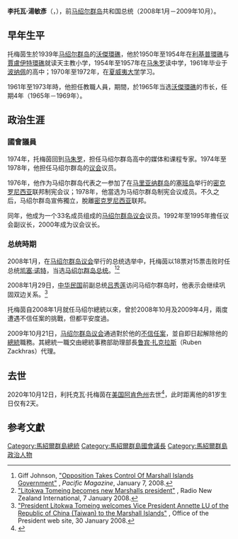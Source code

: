 {{noteTA
|G1=地名
|1=zh-cn:马朱罗; zh-tw:馬久羅; zh-hk:馬朱羅;
|2=zh-cn:利托克瓦; zh-tw:李托瓦;zh-hk:利托克瓦;
|3=zh-cn:托梅茵; zh-tw:湯敏彥;zh-hk:托梅茵;
}}
{{Infobox_President
| name = 李托瓦·湯敏彥
|original_name={{lang|en|Litokwa Tomeing}}
| image =Litokwa Tomeing with Obamas cropped.jpg
| office = {{MHL}}第4任[[馬紹爾群島總統|總統]]
| term_start = 2008年1月14日
| term_end = 2009年10月21日
| vice_president =
| predecessor = [[凯塞·诺特|凯塞·诺特]]
| successor = {{tsl|en|Ruben Zackhras|鲁賓·札克拉斯}} <small>（代理）</small><br>[[朱雷朗·澤德卡亞|朱雷朗·澤德卡亞]]<small>（正任）</small>
| nationality = 
| birth_date = {{birth date|1939|10|14}}
| birth_place = {{EOJ}}[[南洋廳|南洋廳]]賈盧伊特支廳[[沃傑環礁|沃傑環礁]]（今[[马绍尔群岛|马绍尔群岛]]）
| death_date = {{death date and age|2020|10|12|1939|10|14}}
| death_place = {{USA}}[[阿肯色州|阿肯色州]][[斯普林代尔_(阿肯色州)|斯普林代尔]]
| constituency = 
| spouse = Arlin Tomeing
| party = 聯合人民黨
| nationality= {{MHL}}
| profession = 
| religion = 
}}
'''李托瓦·湯敏彥'''（{{lang-en|'''Litokwa Tomeing'''}}，{{bd|1939年|10月14日|2020年|10月12日|catIdx=Tomeing}}），前[[马绍尔群岛|马绍尔群岛]]共和国总统（2008年1月－2009年10月）。

==早年生平==
托梅茵生於1939年[[马绍尔群岛|马绍尔群岛]]的[[沃傑環礁|沃傑環礁]]，他於1950年至1954年在[[利基普環礁|利基普環礁]]与[[賈盧伊特環礁|賈盧伊特環礁]]就读天主教小学，1954年至1957年在[[马朱罗|马朱罗]]读中学，1961年毕业于[[波纳佩|波纳佩]]的高中；1970年至1972年，在[[夏威夷大学|夏威夷大学]]学习。

1961年至1973年時，他担任教職人員，期間，於1965年当选[[沃傑環礁|沃傑環礁]]的市长，任期4年（1965年－1969年）。

==政治生涯==
===國會議員===
1974年，托梅茵回到[[马朱罗|马朱罗]]，担任马绍尔群岛高中的媒体和课程专家。1974年至1978年，他担任马绍尔群岛的[[马绍尔群岛议会|议会]]议员。

1976年，他作为马绍尔群岛代表之一参加了在[[马里亚纳群岛|马里亚纳群岛]]的[[塞班岛|塞班岛]]举行的[[密克罗尼西亚|密克罗尼西亚]]联邦制宪会议；1978年，他當选为马绍尔群岛制宪会议成员。不久之后，马绍尔群岛宣佈獨立，脫離[[密克罗尼西亚|密克罗尼西亚]]联邦。

同年，他成为一个33名成员组成的[[马绍尔群岛议会|马绍尔群岛议会]]议员。1992年至1995年擔任议会副议长，2000年成为议会议长。

===总统時期===
2008年1月，在[[马绍尔群岛议会|马绍尔群岛议会]]举行的总统选举中，托梅茵以18票对15票击败时任总统[[凯塞·诺特|凯塞·诺特]]，当选[[马绍尔群岛总统|马绍尔群岛总统]]。<ref name=Giff>Giff Johnson, [http://www.pacificmagazine.net/news/2008/01/07/opposition-takes-control-of-marshall-islands-government "Opposition Takes Control Of Marshall Islands Government"] {{webarchive|url=https://archive.is/20070614094204/http://www.pacificmagazine.net/news/2008/01/07/opposition-takes-control-of-marshall-islands-government |date=2007-06-14 }}, ''Pacific Magazine'', January 7, 2008.</ref><ref>[http://www.rnzi.com/pages/news.php?op=read&id=37332 "Litokwa Tomeing becomes new Marshalls president"] {{Wayback|url=http://www.rnzi.com/pages/news.php?op=read&id=37332 |date=20131113232350 }}, Radio New Zealand International, 7 January 2008.</ref>

2008年1月29日，[[中华民国|中华民国]]前副总统[[吕秀莲|吕秀莲]]访问马绍尔群岛时，他表示会继续巩固双边关系。<ref>[http://www.rmigovernment.org/news_detail.jsp?docid=225 "President Litokwa Tomeing welcomes Vice President Annette LU of the Republic of China (Taiwan) to the Marshall Islands"] {{webarchive|url=https://web.archive.org/web/20131016002821/http://www.rmigovernment.org/news_detail.jsp?docid=225 |date=2013-10-16 }}, Office of the President web site, 30 January 2008.</ref>

托梅茵自2008年1月就任马绍尔總統以來，曾於2008年10月及2009年4月，兩度遭遇不信任案的挑戰，但都平安度過。

2009年10月21日，[[马绍尔群岛议会|马绍尔群岛议会]]通過對於他的[[不信任案|不信任案]]，並自即日起解除他的[[總統|總統]]職務。其總統一職交由總統事務部助理部長[[鲁宾·扎克拉斯|鲁宾·扎克拉斯]]（Ruben Zackhras）代理。

==去世==
2020年10月12日，利托克瓦·托梅茵在[[美国|美国]][[阿肯色州|阿肯色州]]去世<ref>{{Cite web |url=https://www.cna.com.tw/news/firstnews/202010160109.aspx |title=馬紹爾群島前總統湯敏彥過世 外交部表達哀悼 |access-date=2020-10-16 |archive-date=2020-10-30 |archive-url=https://web.archive.org/web/20201030164910/https://www.cna.com.tw/news/firstnews/202010160109.aspx |dead-url=no }}</ref>，此时距离他的81岁生日仅有2天。

==参考文獻==
{{reflist}}
{{馬紹爾群島總統}}
{{DEFAULTSORT:Tomeing, Litokwa}}
[[Category:馬紹爾群島總統|Category:馬紹爾群島總統]]
[[Category:馬紹爾群島國會議長|Category:馬紹爾群島國會議長]]
[[Category:馬紹爾群島政治人物|Category:馬紹爾群島政治人物]]